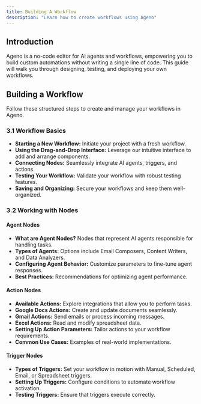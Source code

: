 ```yaml
---
title: Building A Workflow
description: "Learn how to create workflows using Ageno"
---
```


## Introduction

Ageno is a no-code editor for AI agents and workflows, empowering you to build custom automations without writing a single line of code. This guide will walk you through designing, testing, and deploying your own workflows.

## Building a Workflow

Follow these structured steps to create and manage your workflows in Ageno.

### 3.1 Workflow Basics

- **Starting a New Workflow:** Initiate your project with a fresh workflow.
- **Using the Drag-and-Drop Interface:** Leverage our intuitive interface to add and arrange components.
- **Connecting Nodes:** Seamlessly integrate AI agents, triggers, and actions.
- **Testing Your Workflow:** Validate your workflow with robust testing features.
- **Saving and Organizing:** Secure your workflows and keep them well-organized.

### 3.2 Working with Nodes

#### Agent Nodes

- **What are Agent Nodes?** Nodes that represent AI agents responsible for handling tasks.
- **Types of Agents:** Options include Email Composers, Content Writers, and Data Analyzers.
- **Configuring Agent Behavior:** Customize parameters to fine-tune agent responses.
- **Best Practices:** Recommendations for optimizing agent performance.

#### Action Nodes

- **Available Actions:** Explore integrations that allow you to perform tasks.
- **Google Docs Actions:** Create and update documents seamlessly.
- **Gmail Actions:** Send emails or process incoming messages.
- **Excel Actions:** Read and modify spreadsheet data.
- **Setting Up Action Parameters:** Tailor actions to your workflow requirements.
- **Common Use Cases:** Examples of real-world implementations.

#### Trigger Nodes

- **Types of Triggers:** Set your workflow in motion with Manual, Scheduled, Email, or Spreadsheet triggers.
- **Setting Up Triggers:** Configure conditions to automate workflow activation.
- **Testing Triggers:** Ensure that triggers execute correctly.
